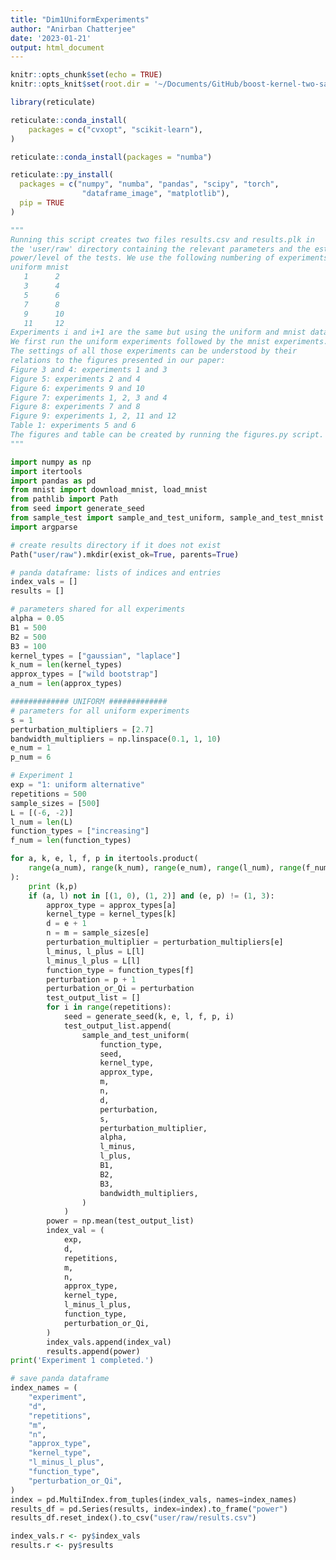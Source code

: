 ```yaml
---
title: "Dim1UniformExperiments"
author: "Anirban Chatterjee"
date: '2023-01-21'
output: html_document
---
```


```r
knitr::opts_chunk$set(echo = TRUE)
knitr::opts_knit$set(root.dir = '~/Documents/GitHub/boost-kernel-two-sample/MMDAggComparison/one-dim perturbed uniform/MMDAgg Test/MMDAgg-Paper')
```

```r
library(reticulate)

reticulate::conda_install(
    packages = c("cvxopt", "scikit-learn"),
)

reticulate::conda_install(packages = "numba")

reticulate::py_install(
  packages = c("numpy", "numba", "pandas", "scipy", "torch",
                "dataframe_image", "matplotlib"),
  pip = TRUE
)
```

```python
"""
Running this script creates two files results.csv and results.plk in 
the 'user/raw' directory containing the relevant parameters and the estimated 
power/level of the tests. We use the following numbering of experiments: 
uniform mnist 
   1      2      
   3      4
   5      6
   7      8
   9      10
   11     12
Experiments i and i+1 are the same but using the uniform and mnist data.
We first run the uniform experiments followed by the mnist experiments.
The settings of all those experiments can be understood by their 
relations to the figures presented in our paper:
Figure 3 and 4: experiments 1 and 3
Figure 5: experiments 2 and 4
Figure 6: experiments 9 and 10
Figure 7: experiments 1, 2, 3 and 4
Figure 8: experiments 7 and 8
Figure 9: experiments 1, 2, 11 and 12
Table 1: experiments 5 and 6
The figures and table can be created by running the figures.py script.
"""

import numpy as np
import itertools
import pandas as pd
from mnist import download_mnist, load_mnist
from pathlib import Path
from seed import generate_seed
from sample_test import sample_and_test_uniform, sample_and_test_mnist
import argparse

# create results directory if it does not exist
Path("user/raw").mkdir(exist_ok=True, parents=True)

# panda dataframe: lists of indices and entries
index_vals = []
results = []

# parameters shared for all experiments
alpha = 0.05
B1 = 500
B2 = 500
B3 = 100
kernel_types = ["gaussian", "laplace"]
k_num = len(kernel_types)
approx_types = ["wild bootstrap"]
a_num = len(approx_types)

############# UNIFORM #############
# parameters for all uniform experiments
s = 1
perturbation_multipliers = [2.7]
bandwidth_multipliers = np.linspace(0.1, 1, 10)
e_num = 1
p_num = 6

# Experiment 1
exp = "1: uniform alternative"
repetitions = 500
sample_sizes = [500]
L = [(-6, -2)]
l_num = len(L)
function_types = ["increasing"]
f_num = len(function_types)

for a, k, e, l, f, p in itertools.product(
    range(a_num), range(k_num), range(e_num), range(l_num), range(f_num), range(p_num)
):
    print (k,p)
    if (a, l) not in [(1, 0), (1, 2)] and (e, p) != (1, 3):
        approx_type = approx_types[a]
        kernel_type = kernel_types[k]
        d = e + 1
        n = m = sample_sizes[e]
        perturbation_multiplier = perturbation_multipliers[e]
        l_minus, l_plus = L[l]
        l_minus_l_plus = L[l]
        function_type = function_types[f]
        perturbation = p + 1
        perturbation_or_Qi = perturbation
        test_output_list = []
        for i in range(repetitions):
            seed = generate_seed(k, e, l, f, p, i)
            test_output_list.append(
                sample_and_test_uniform(
                    function_type,
                    seed,
                    kernel_type,
                    approx_type,
                    m,
                    n,
                    d,
                    perturbation,
                    s,
                    perturbation_multiplier,
                    alpha,
                    l_minus,
                    l_plus,
                    B1,
                    B2,
                    B3,
                    bandwidth_multipliers,
                )
            )
        power = np.mean(test_output_list)
        index_val = (
            exp,
            d,
            repetitions,
            m,
            n,
            approx_type,
            kernel_type,
            l_minus_l_plus,
            function_type,
            perturbation_or_Qi,
        )
        index_vals.append(index_val)
        results.append(power)
print('Experiment 1 completed.')

# save panda dataframe
index_names = (
    "experiment",
    "d",
    "repetitions",
    "m",
    "n",
    "approx_type",
    "kernel_type",
    "l_minus_l_plus",
    "function_type",
    "perturbation_or_Qi",
)
index = pd.MultiIndex.from_tuples(index_vals, names=index_names)
results_df = pd.Series(results, index=index).to_frame("power")
results_df.reset_index().to_csv("user/raw/results.csv")
```

```r
index_vals.r <- py$index_vals
results.r <- py$results
```
